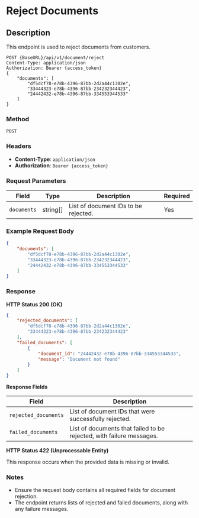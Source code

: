 # Reject Documents

## Description
This endpoint is used to reject documents from customers.

```http
POST {BaseURL}/api/v1/document/reject
Content-Type: application/json
Authorization: Bearer {access_token}
{
    "documents": [
        "df5dcf78-e78b-4396-87bb-2d2a44c1302e",
        "33444323-e78b-4396-87bb-234232344423",
        "24442432-e78b-4396-87bb-334553344533"
    ]
}
```

### Method 
`POST`

### Headers
- **Content-Type**: `application/json`
- **Authorization**: `Bearer {access_token}`


### Request Parameters

| Field         | Type     | Description                          | Required |
|---------------|----------|--------------------------------------|----------|
| `documents`| string[] | List of document IDs to be rejected. | Yes      |

### Example Request Body

```json
{
    "documents": [
        "df5dcf78-e78b-4396-87bb-2d2a44c1302e",
        "33444323-e78b-4396-87bb-234232344423",
        "24442432-e78b-4396-87bb-334553344533"
    ]
}
```

### Response

**HTTP Status 200 (OK)**

```json
{
    "rejected_documents": [
        "df5dcf78-e78b-4396-87bb-2d2a44c1302e",
        "33444323-e78b-4396-87bb-234232344423"
    ],
    "failed_documents": [
        {
            "document_id": "24442432-e78b-4396-87bb-334553344533",
            "message": "Document not found"
        }
    ]
}
```

**Response Fields**

| Field               | Description                                                |
|---------------------|------------------------------------------------------------|
| `rejected_documents`| List of document IDs that were successfully rejected.      |
| `failed_documents`  | List of documents that failed to be rejected, with failure messages. |

**HTTP Status 422 (Unprocessable Entity)**

This response occurs when the provided data is missing or invalid.

### Notes
- Ensure the request body contains all required fields for document rejection.
- The endpoint returns lists of rejected and failed documents, along with any failure messages.
